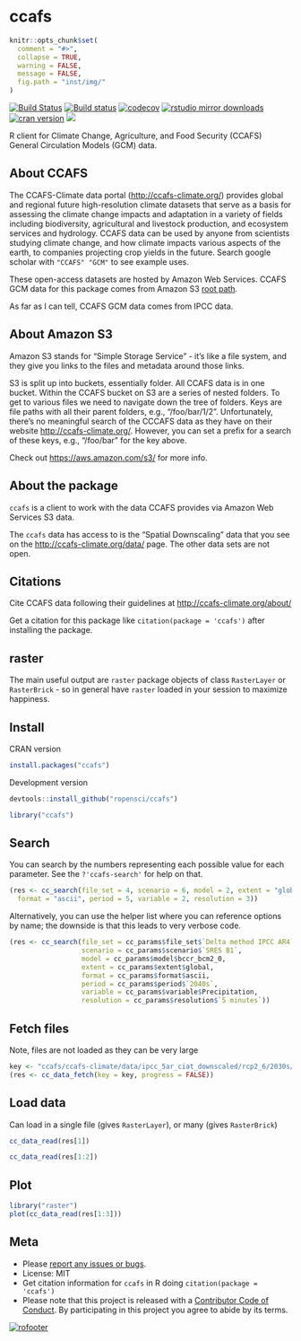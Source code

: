 ccafs
=====

```r
knitr::opts_chunk$set(
  comment = "#>",
  collapse = TRUE,
  warning = FALSE,
  message = FALSE,
  fig.path = "inst/img/"
)
```

<!-- README.md is generated from README.Rmd. Please edit that file -->

[![Build Status](https://travis-ci.org/ropensci/ccafs.svg?branch=master)](https://travis-ci.org/ropensci/ccafs)
[![Build status](https://ci.appveyor.com/api/projects/status/vxvcb11726hwu0e2?svg=true)](https://ci.appveyor.com/project/sckott/ccafs)
[![codecov](https://codecov.io/gh/ropensci/ccafs/branch/master/graph/badge.svg)](https://codecov.io/gh/ropensci/ccafs)
[![rstudio mirror downloads](https://cranlogs.r-pkg.org/badges/ccafs)](https://github.com/metacran/cranlogs.app)
[![cran version](https://www.r-pkg.org/badges/version/ccafs)](https://cran.r-project.org/package=ccafs)
[![](https://badges.ropensci.org/82_status.svg)](https://github.com/ropensci/onboarding/issues/82)

R client for Climate Change, Agriculture, and Food Security (CCAFS)
General Circulation Models (GCM) data.

## About CCAFS

The CCAFS-Climate data portal (<http://ccafs-climate.org/>) provides global and regional future high-resolution climate datasets that serve as a basis for assessing the climate change impacts and adaptation in a variety of fields including biodiversity, agricultural and livestock production, and ecosystem services and hydrology. CCAFS data can be used by anyone from scientists studying climate change, and how climate impacts various aspects of the earth, to companies projecting crop yields in the future. Search google scholar with `"CCAFS" "GCM"` to see example uses.

These open-access datasets are hosted by Amazon Web Services. CCAFS GCM data for this package comes from Amazon S3
[root path](http://cgiardata.s3.amazonaws.com).

As far as I can tell, CCAFS GCM data comes from IPCC data.

## About Amazon S3

Amazon S3 stands for "Simple Storage Service" - it's like a file system,
and they give you links to the files and metadata around those links.

S3 is split up into buckets, essentially folder. All CCAFS data is in
one bucket. Within the CCAFS bucket on S3 are a series of nested folders.
To get to various files we need to navigate down the tree of folders.
Keys are file paths with all their parent folders, e.g., "/foo/bar/1/2".
Unfortunately, there's no meaningful search of the CCCAFS data as they
have on their website <http://ccafs-climate.org/>. However, you can
set a prefix for a search of these keys, e.g., "/foo/bar" for the key
above.

Check out <https://aws.amazon.com/s3/> for more info.

## About the package

`ccafs` is a client to work with the data CCAFS provides via Amazon Web
Services S3 data.

The `ccafs` data has access to is the "Spatial Downscaling" data that you see
on the <http://ccafs-climate.org/data/> page. The other data sets are not
open.

## Citations

Cite CCAFS data following their guidelines at <http://ccafs-climate.org/about/>

Get a citation for this package like `citation(package = 'ccafs')` after
installing the package.

## raster

The main useful output are `raster` package objects of class `RasterLayer` or `RasterBrick` - so in general have `raster` loaded in your session to maximize
happiness.

## Install

CRAN version

```r
install.packages("ccafs")
```

Development version

```r
devtools::install_github("ropensci/ccafs")
```

```r
library("ccafs")
```

## Search

You can search by the numbers representing each possible value for
each parameter. See the `?'ccafs-search'` for help on that.

```r
(res <- cc_search(file_set = 4, scenario = 6, model = 2, extent = "global",
  format = "ascii", period = 5, variable = 2, resolution = 3))
```

Alternatively, you can use the helper list where you can reference options
by name; the downside is that this leads to very verbose code.

```r
(res <- cc_search(file_set = cc_params$file_set$`Delta method IPCC AR4`,
                  scenario = cc_params$scenario$`SRES B1`,
                  model = cc_params$model$bccr_bcm2_0,
                  extent = cc_params$extent$global,
                  format = cc_params$format$ascii,
                  period = cc_params$period$`2040s`,
                  variable = cc_params$variable$Precipitation,
                  resolution = cc_params$resolution$`5 minutes`))
```


## Fetch files

Note, files are not loaded as they can be very large

```r
key <- "ccafs/ccafs-climate/data/ipcc_5ar_ciat_downscaled/rcp2_6/2030s/bcc_csm1_1_m/10min/bcc_csm1_1_m_rcp2_6_2030s_prec_10min_r1i1p1_no_tile_asc.zip"
(res <- cc_data_fetch(key = key, progress = FALSE))
```

## Load data

Can load in a single file (gives `RasterLayer`), or many (gives `RasterBrick`)

```r
cc_data_read(res[1])
```

```r
cc_data_read(res[1:2])
```

## Plot

```r
library("raster")
plot(cc_data_read(res[1:3]))
```


## Meta

* Please [report any issues or bugs](https://github.com/ropensci/ccafs/issues).
* License: MIT
* Get citation information for `ccafs` in R doing `citation(package = 'ccafs')`
* Please note that this project is released with a [Contributor Code of Conduct](CONDUCT.md). By participating in this project you agree to abide by its terms.

[![rofooter](https://ropensci.org/public_images/github_footer.png)](https://ropensci.org)
